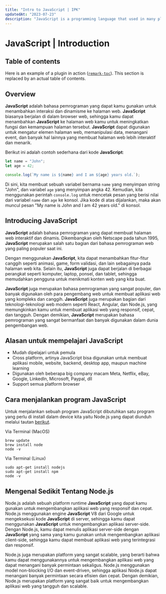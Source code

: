 ```yaml
---
title: "Intro to JavaScript | IPK"
updatedAt: "2023-07-23"
description: "JavaScript is a programming language that used in many platform."
---
```


# JavaScript | Introduction

## Table of contents

Here is an example of a plugin in action
([`remark-toc`](https://github.com/remarkjs/remark-toc)).
This section is replaced by an actual table of contents.

## Overview

**JavaScript** adalah bahasa pemrograman yang dapat kamu gunakan untuk menambahkan interaksi dan dinamisme ke halaman web. **JavaScript** biasanya berjalan di dalam browser web, sehingga kamu dapat menambahkan **JavaScript** ke halaman web kamu untuk meningkatkan fungsi dan kemampuan halaman tersebut. **JavaScript** dapat digunakan untuk mengatur elemen halaman web, memanipulasi data, menangani event, dan banyak hal lainnya yang membuat halaman web lebih interaktif dan menarik.

Berikut ini adalah contoh sederhana dari kode **JavaScript**:

```javascript
let name = "John";
let age = 42;

console.log(`My name is ${name} and I am ${age} years old.`);
```

Di sini, kita membuat sebuah variabel bernama `name` yang menyimpan string "John", dan variabel `age` yang menyimpan angka 42. Kemudian, kita menggunakan perintah `console.log` untuk mencetak pesan yang berisi nilai dari variabel `name` dan `age` ke konsol. Jika kode di atas dijalankan, maka akan muncul pesan "My name is John and I am 42 years old." di konsol.

## Introducing **JavaScript**

**JavaScript** adalah bahasa pemrograman yang dapat membuat halaman web interaktif dan dinamis. Dikembangkan oleh Netscape pada tahun 1995, **JavaScript** merupakan salah satu bagian dari bahasa pemrograman web yang paling populer saat ini.

Dengan menggunakan **JavaScript**, kita dapat menambahkan fitur-fitur canggih seperti animasi, game, form validasi, dan lain sebagainya pada halaman web kita. Selain itu, **JavaScript** juga dapat berjalan di berbagai perangkat seperti komputer, laptop, ponsel, dan tablet, sehingga memudahkan pengguna untuk menikmati konten web yang kita buat.

**JavaScript** juga merupakan bahasa pemrograman yang sangat populer, dan banyak digunakan oleh para pengembang web untuk membuat aplikasi web yang kompleks dan canggih. **JavaScript** juga merupakan bagian dari teknologi-teknologi web modern seperti React, Angular, dan Node.js, yang memungkinkan kamu untuk membuat aplikasi web yang responsif, cepat, dan tangguh. Dengan demikian, **JavaScript** merupakan bahasa pemrograman yang sangat bermanfaat dan banyak digunakan dalam dunia pengembangan web.

## Alasan untuk mempelajari **JavaScript**

- Mudah dipelajari untuk pemula
- Cross platform, artinya JavaScript bisa digunakan untuk membuat aplikasi mobile, website, backend, desktop app, maupun machine learning
- Digunakan oleh beberapa big company macam Meta, Netflix, eBay, Google, LinkedIn, Microsoft, Paypal, dll
- Support semua platform browser

## Cara menjalankan program **JavaScript**

Untuk menjalankan sebuah program JavaScript dibutuhkan satu program yang perlu di install dalam device kita yaitu Node.js yang dapat diunduh melalui tautan [berikut](https://nodejs.org/en/download/).

Via Terminal (MacOS)

```console
brew update
brew install node
node -v
```

Via Terminal (Linux)

```console
sudo apt-get install nodejs
sudo apt-get install npm
node -v
```

## Mengenal Sedikit Tentang Node.js

Node.js adalah sebuah platform runtime **JavaScript** yang dapat kamu gunakan untuk mengembangkan aplikasi web yang responsif dan cepat. Node.js menggunakan engine **JavaScript** V8 dari Google untuk mengeksekusi kode **JavaScript** di server, sehingga kamu dapat menggunakan **JavaScript** untuk mengembangkan aplikasi server-side. Dengan Node.js, kamu dapat menulis aplikasi server-side dengan **JavaScript** yang sama yang kamu gunakan untuk mengembangkan aplikasi client-side, sehingga kamu dapat membuat aplikasi web yang terintegrasi dan responsif.

Node.js juga merupakan platform yang sangat scalable, yang berarti bahwa kamu dapat menggunakannya untuk mengembangkan aplikasi web yang dapat menangani banyak permintaan sekaligus. Node.js menggunakan model non-blocking I/O dan event-driven, sehingga aplikasi Node.js dapat menangani banyak permintaan secara efisien dan cepat. Dengan demikian, Node.js merupakan platform yang sangat baik untuk mengembangkan aplikasi web yang tangguh dan scalable.
